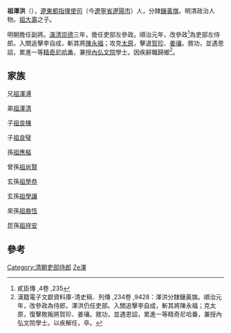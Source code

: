 '''祖澤洪'''（{{bd|？||1675年}}），[[遼東都指揮使司|遼東都指揮使司]]（今[[遼寧省|遼寧省]][[遼陽市|遼陽市]]）人，分隸[[鑲黃旗|鑲黃旗]]。明清政治人物。[[祖大壽|祖大壽]]之子。

明朝擔任副將。[[滿清|滿清]][[崇德|崇德]]三年，擔任吏部左參政。順治元年，改參政<ref>貳臣傳 ,4卷 ,235</ref>為吏部左侍郎。入關追擊李自成，斬其將[[陳永福|陳永福]]；攻克[[太原|太原]]，擊退[[賀珍|賀珍]]、[[姜瓖|姜瓖]]。敘功，並遇恩詔，累進一等[[精奇尼哈番|精奇尼哈番]]，兼授[[內弘文院|內弘文院]]學士。因疾辭職歸鄉<ref>漢籍電子文獻資料庫-清史稿．列傳 ,234卷 ,9428：澤洪分隸鑲黃旗。順治元年，改參政為侍郎，澤洪仍任吏部。入關追擊李自成，斬其將陳永福；克太原，復擊敗叛將賀珍、姜瓖。敘功，並遇恩詔，累進一等精奇尼哈番，兼授內弘文院學士。以疾解任，卒。</ref>。
==家族==
兄[[祖澤溥|祖澤溥]]

弟[[祖澤清|祖澤清]]

子[[祖良棟|祖良棟]]

子[[祖良璧|祖良璧]]

孫[[祖應樞|祖應樞]]

曾孫[[祖尚賢|祖尚賢]]

玄孫[[祖學恭|祖學恭]]

玄孫[[祖學讓|祖學讓]]

來孫[[祖裔恆|祖裔恆]]

昆孫[[祖祥安|祖祥安]]

==參考==
{{reflist|2}}

[[Category:清朝吏部侍郎|Category:清朝吏部侍郎]]
[[Category:祖姓|Ze澤]]